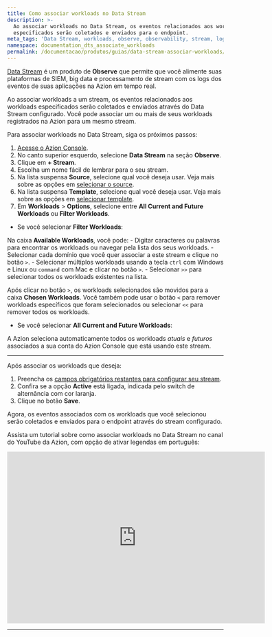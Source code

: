 ```yaml
---
title: Como associar workloads no Data Stream
description: >-
  Ao associar workloads no Data Stream, os eventos relacionados aos workloads
  especificados serão coletados e enviados para o endpoint.
meta_tags: 'Data Stream, workloads, observe, observability, stream, logs'
namespace: documentation_dts_associate_workloads
permalink: /documentacao/produtos/guias/data-stream-associar-workloads/
---
```


[Data Stream](/pt-br/documentacao/produtos/observe/data-stream/) é um produto de **Observe** que permite que você alimente suas plataformas de SIEM, big data e processamento de stream com os logs dos eventos de suas aplicações na Azion em tempo real.

Ao associar workloads a um stream, os eventos relacionados aos workloads especificados serão coletados e enviados através do Data Stream configurado. Você pode associar um ou mais de seus workloads registrados na Azion para um mesmo stream.

Para associar workloads no Data Stream, siga os próximos passos:

1. [Acesse o Azion Console](https://console.azion.com).
2. No canto superior esquerdo, selecione **Data Stream** na seção **Observe**.
3. Clique em **+ Stream**.
4. Escolha um nome fácil de lembrar para o seu stream.
5. Na lista suspensa **Source**, selecione qual você deseja usar. Veja mais sobre as opções em [selecionar o source](/pt-br/documentacao/produtos/observe/data-stream/#data-sources).
6. Na lista suspensa **Template**, selecione qual você deseja usar. Veja mais sobre as opções em [selecionar template](/pt-br/documentacao/produtos/observe/data-stream/#templates).
7. Em **Workloads** > **Options**, selecione entre **All Current and Future Workloads** ou **Filter Workloads**.

- Se você selecionar **Filter Workloads**:

Na caixa **Available Workloads**, você pode:
    - Digitar caracteres ou palavras para encontrar os workloads ou navegar pela lista dos seus workloads.
    - Selecionar cada domínio que você quer associar a este stream e clique no botão `>`.
    - Selecionar múltiplos workloads usando a tecla `ctrl` com Windows e Linux ou `command` com Mac e clicar no botão `>`.
    - Selecionar `>>` para selecionar todos os workloads existentes na lista.

Após clicar no botão `>`, os workloads selecionados são movidos para a caixa **Chosen Workloads**. Você também pode usar o botão `<` para remover workloads específicos que foram selecionados ou selecionar `<<` para remover todos os workloads.

- Se você selecionar **All Current and Future Workloads**:

A Azion seleciona automaticamente todos os workloads *atuais* e *futuros* associados a sua conta do Azion Console que está usando este stream.

---

Após associar os workloads que deseja:

1. Preencha os [campos obrigatórios restantes para configurar seu stream](/pt-br/documentacao/produtos/guias/como-usar-data-stream/).
2. Confira se a opção **Active** está ligada, indicada pelo switch de alternância com cor laranja.
3. Clique no botão **Save**.

Agora, os eventos associados com os workloads que você selecionou serão coletados e enviados para o endpoint através do stream configurado.

Assista um tutorial sobre como associar workloads no Data Stream no canal do YouTube da Azion, com opção de ativar legendas em português:

<iframe
   src="https://www.youtube.com/embed/soyIbJW0VdQ"
   loading="lazy"
   width="600"
   height="400"
   title="How to associate workloads on Data Stream"
   frameborder="0"
   allow="accelerometer; autoplay; clipboard-write; encrypted-media; gyroscope; picture-in-picture; web-share"
   allowfullscreen></iframe>

---







